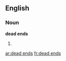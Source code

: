 ==English==

===Noun===
'''dead ends'''

# {{plural of|[[dead end]]}}

{{anagrams:en/adddeens}}
[[ar:dead ends]]
[[fr:dead ends]]